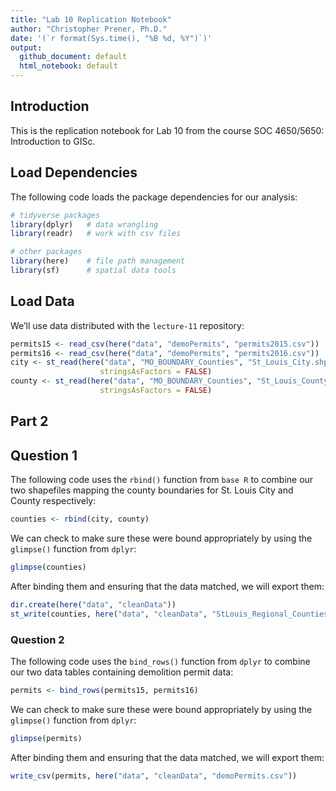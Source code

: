 ```yaml
---
title: "Lab 10 Replication Notebook"
author: "Christopher Prener, Ph.D."
date: '(`r format(Sys.time(), "%B %d, %Y")`)'
output: 
  github_document: default
  html_notebook: default 
---
```


## Introduction
This is the replication notebook for Lab 10 from the course SOC 4650/5650: Introduction to GISc.

## Load Dependencies
The following code loads the package dependencies for our analysis:

```r
# tidyverse packages
library(dplyr)   # data wrangling
library(readr)   # work with csv files

# other packages
library(here)    # file path management
library(sf)      # spatial data tools
```

## Load Data
We'll use data distributed with the `lecture-11` repository:

```r
permits15 <- read_csv(here("data", "demoPermits", "permits2015.csv"))
permits16 <- read_csv(here("data", "demoPermits", "permits2016.csv"))
city <- st_read(here("data", "MO_BOUNDARY_Counties", "St_Louis_City.shp"), 
                    stringsAsFactors = FALSE)
county <- st_read(here("data", "MO_BOUNDARY_Counties", "St_Louis_County.shp"), 
                    stringsAsFactors = FALSE)
```

## Part 2
## Question 1
The following code uses the `rbind()` function from `base R` to combine our two shapefiles mapping the county boundaries for St. Louis City and County respectively:

```r
counties <- rbind(city, county)
```

We can check to make sure these were bound appropriately by using the `glimpse()` function from `dplyr`:

```r
glimpse(counties)
```

After binding them and ensuring that the data matched, we will export them:

```r
dir.create(here("data", "cleanData"))
st_write(counties, here("data", "cleanData", "StLouis_Regional_Counties.shp"), delete_dsn = TRUE)
```

### Question 2
The following code uses the `bind_rows()` function from `dplyr` to combine our two data tables containing demolition permit data:

```r
permits <- bind_rows(permits15, permits16)
```

We can check to make sure these were bound appropriately by using the `glimpse()` function from `dplyr`:

```r
glimpse(permits)
```

After binding them and ensuring that the data matched, we will export them:

```r
write_csv(permits, here("data", "cleanData", "demoPermits.csv"))
```
